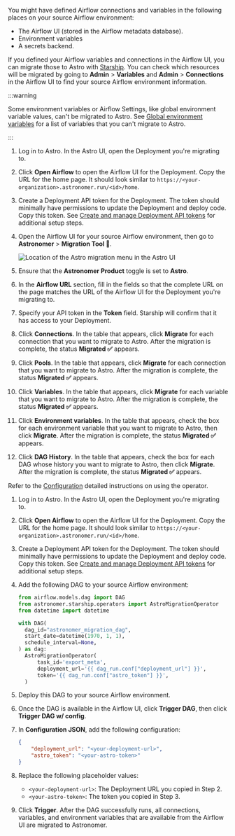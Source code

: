 
You might have defined Airflow connections and variables in the following places on your source Airflow environment:

- The Airflow UI (stored in the Airflow metadata database).
- Environment variables
- A secrets backend.

If you defined your Airflow variables and connections in the Airflow UI, you can migrate those to Astro with [Starship](https://astronomer.github.io/starship/). You can check which resources will be migrated by going to **Admin** > **Variables** and **Admin** > **Connections** in the Airflow UI to find your source Airflow environment information.

:::warning

Some environment variables or Airflow Settings, like global environment variable values, can't be migrated to Astro. See [Global environment variables](https://www.astronomer.io/docs/astro/platform-variables) for a list of variables that you can't migrate to Astro.

:::

<Tabs>
<TabItem value="plugin" label="Starship Plugin" default>

1. Log in to Astro. In the Astro UI, open the Deployment you're migrating to.
2. Click **Open Airflow** to open the Airflow UI for the Deployment. Copy the URL for the home page. It should look similar to `https://<your-organization>.astronomer.run/<id>/home`.
3. Create a Deployment API token for the Deployment. The token should minimally have permissions to update the Deployment and deploy code. Copy this token. See [Create and manage Deployment API tokens](https://www.astronomer.io/docs/astro/deployment-api-tokens) for additional setup steps.
4. Open the Airflow UI for your source Airflow environment, then go to **Astronomer** > **Migration Tool 🚀**.

    ![Location of the Astro migration menu in the Astro UI](/img/docs/migration-menu.png)

5. Ensure that the **Astronomer Product** toggle is set to **Astro**.
6. In the **Airflow URL** section, fill in the fields so that the complete URL on the page matches the URL of the Airflow UI for the Deployment you're migrating to. 
7. Specify your API token in the **Token** field. Starship will confirm that it has access to your Deployment. 
8. Click **Connections**. In the table that appears, click **Migrate** for each connection that you want to migrate to Astro. After the migration is complete, the status **Migrated ✅** appears.
9. Click **Pools**. In the table that appears, click **Migrate** for each connection that you want to migrate to Astro. After the migration is complete, the status **Migrated ✅** appears.
10. Click **Variables**. In the table that appears, click **Migrate** for each variable that you want to migrate to Astro. After the migration is complete, the status **Migrated ✅** appears.
11. Click **Environment variables**. In the table that appears, check the box for each environment variable that you want to migrate to Astro, then click **Migrate**. After the migration is complete, the status **Migrated ✅** appears.
12. Click **DAG History**. In the table that appears, check the box for each DAG whose history you want to migrate to Astro, then click **Migrate**. After the migration is complete, the status **Migrated ✅** appears.

</TabItem>
<TabItem value="operator" label="Starship operator">

Refer to the [Configuration](https://astronomer.github.io/starship/operator/#usage) detailed instructions on using the operator.

1. Log in to Astro. In the Astro UI, open the Deployment you're migrating to.
2. Click **Open Airflow** to open the Airflow UI for the Deployment. Copy the URL for the home page. It should look similar to `https://<your-organization>.astronomer.run/<id>/home`.
3. Create a Deployment API token for the Deployment. The token should minimally have permissions to update the Deployment and deploy code. Copy this token. See [Create and manage Deployment API tokens](https://www.astronomer.io/docs/astro/deployment-api-tokens) for additional setup steps.
4. Add the following DAG to your source Airflow environment:

    ```python
    from airflow.models.dag import DAG
    from astronomer.starship.operators import AstroMigrationOperator
    from datetime import datetime

    with DAG(
      dag_id="astronomer_migration_dag",
      start_date=datetime(1970, 1, 1),
      schedule_interval=None,
    ) as dag:
      AstroMigrationOperator(
          task_id='export_meta',
          deployment_url='{{ dag_run.conf["deployment_url"] }}',
          token='{{ dag_run.conf["astro_token"] }}',
      )
    ```
5. Deploy this DAG to your source Airflow environment.
6. Once the DAG is available in the Airflow UI, click **Trigger DAG**, then click **Trigger DAG w/ config**. 
7. In **Configuration JSON**, add the following configuration:

    ```json
    {
        "deployment_url": "<your-deployment-url>",
        "astro_token": "<your-astro-token>"
    }
    ```

8. Replace the following placeholder values:

    - `<your-deployment-url>`: The Deployment URL you copied in Step 2.
    - `<your-astro-token>`: The token you copied in Step 3.

9. Click **Trigger**. After the DAG successfully runs, all connections, variables, and environment variables that are available from the Airflow UI are migrated to Astronomer.

</TabItem>
</Tabs>
